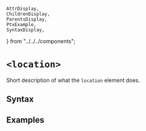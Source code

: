     AttrDisplay,
    ChildrenDisplay,
    ParentsDisplay,
    PtxExample,
    SyntaxDisplay,
} from "../../../components";

# `<location>`

Short description of what the `location` element does.

## Syntax

<SyntaxDisplay name="location" />

## Examples

    